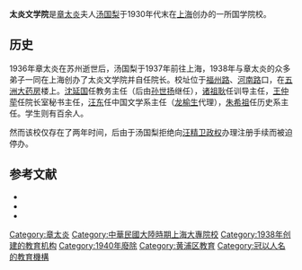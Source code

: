 {{No footnotes|time=2017-02-18T07:03:14+00:00}}
'''太炎文学院'''是[[章太炎|章太炎]]夫人[[汤国梨|汤国梨]]于1930年代末在[[上海|上海]]创办的一所国学院校。

==历史==
1936年章太炎在苏州逝世后，汤国梨于1937年前往上海，1938年与章太炎的众多弟子一同在上海创办了太炎文学院并自任院长。校址位于[[福州路_(上海)|福州路]]、[[河南中路_(上海)|河南路]]口，在[[五洲大药房|五洲大药房]]楼上。[[沈延国|沈延国]]任教务主任（后由[[孙世扬|孙世扬]]继任），[[诸祖耿|诸祖耿]]任训导主任，[[王仲荦|王仲荦]]任院长室秘书主任，[[汪东|汪东]]任中国文学系主任（[[龙榆生|龙榆生]]代理），[[朱希祖|朱希祖]]任历史系主任。学生则有百余人。

然而该校仅存在了两年时间，后由于汤国梨拒绝向[[汪精卫政权|汪精卫政权]]办理注册手续而被迫停办。

== 参考文献 ==
{{ReflistH}}
* {{cite book|title=《中国当代社会科学家传略》（第11辑）|publisher=书目文献出版社|chapter=王仲荦：谈谈我的生平和治学经过}}
* {{cite book|chapter=国事心常在，梨花手自栽——记我的祖母汤国梨|title=《浙江文史资料选辑》（第27辑）|author=章念驰|publisher=浙江人民出版社}}
* {{cite web|url=http://su.people.com.cn/GB/channel237/275/200902/26/23042.html|title=文怀沙公案有证人——朱季海聊想当年事|date=2009-02-26|deadurl=yes|archiveurl=https://web.archive.org/web/20160304074023/http://su.people.com.cn/GB/channel237/275/200902/26/23042.html|archivedate=2016-03-04|access-date=2012-01-24}}
{{ReflistF}}

[[Category:章太炎|Category:章太炎]]
[[Category:中華民國大陸時期上海大專院校|Category:中華民國大陸時期上海大專院校]]
[[Category:1938年创建的教育机构|Category:1938年创建的教育机构]]
[[Category:1940年廢除|Category:1940年廢除]]
[[Category:黄浦区教育|Category:黄浦区教育]]
[[Category:冠以人名的教育機構|Category:冠以人名的教育機構]]